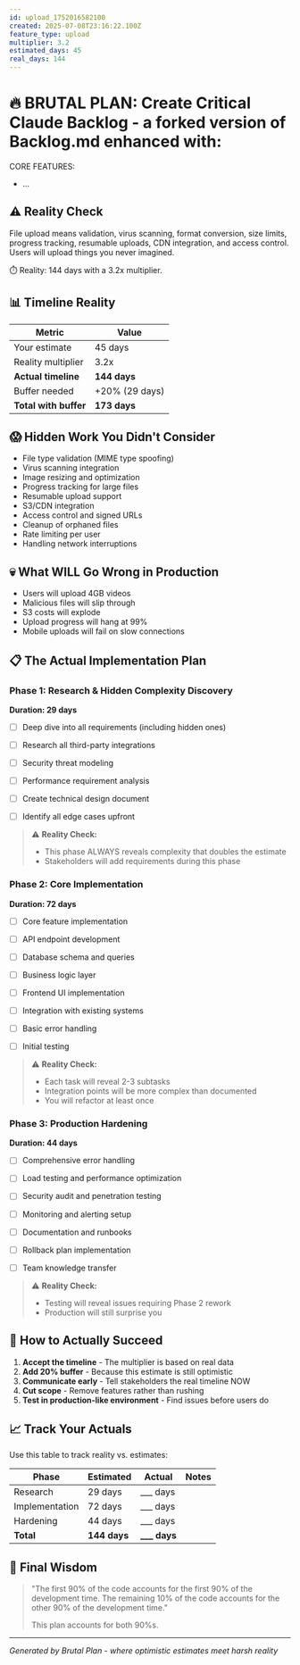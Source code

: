 ```yaml
---
id: upload_1752016582100
created: 2025-07-08T23:16:22.100Z
feature_type: upload
multiplier: 3.2
estimated_days: 45
real_days: 144
---
```


# 🔥 BRUTAL PLAN: Create Critical Claude Backlog - a forked version of Backlog.md enhanced with:

CORE FEATURES:
- ...

## ⚠️ Reality Check

File upload means validation, virus scanning, format conversion, size limits, progress tracking, resumable uploads, CDN integration, and access control. Users will upload things you never imagined.

⏱️ Reality: 144 days with a 3.2x multiplier.

## 📊 Timeline Reality

| Metric | Value |
|--------|-------|
| Your estimate | 45 days |
| Reality multiplier | 3.2x |
| **Actual timeline** | **144 days** |
| Buffer needed | +20% (29 days) |
| **Total with buffer** | **173 days** |

## 😱 Hidden Work You Didn't Consider

- File type validation (MIME type spoofing)
- Virus scanning integration
- Image resizing and optimization
- Progress tracking for large files
- Resumable upload support
- S3/CDN integration
- Access control and signed URLs
- Cleanup of orphaned files
- Rate limiting per user
- Handling network interruptions

## 💀 What WILL Go Wrong in Production

- Users will upload 4GB videos
- Malicious files will slip through
- S3 costs will explode
- Upload progress will hang at 99%
- Mobile uploads will fail on slow connections

## 📋 The Actual Implementation Plan


### Phase 1: Research & Hidden Complexity Discovery
**Duration: 29 days**

- [ ] Deep dive into all requirements (including hidden ones)
- [ ] Research all third-party integrations
- [ ] Security threat modeling
- [ ] Performance requirement analysis
- [ ] Create technical design document
- [ ] Identify all edge cases upfront


> ⚠️ **Reality Check:**
> - This phase ALWAYS reveals complexity that doubles the estimate
> - Stakeholders will add requirements during this phase



### Phase 2: Core Implementation
**Duration: 72 days**

- [ ] Core feature implementation
- [ ] API endpoint development
- [ ] Database schema and queries
- [ ] Business logic layer
- [ ] Frontend UI implementation
- [ ] Integration with existing systems
- [ ] Basic error handling
- [ ] Initial testing


> ⚠️ **Reality Check:**
> - Each task will reveal 2-3 subtasks
> - Integration points will be more complex than documented
> - You will refactor at least once



### Phase 3: Production Hardening
**Duration: 44 days**

- [ ] Comprehensive error handling
- [ ] Load testing and performance optimization
- [ ] Security audit and penetration testing
- [ ] Monitoring and alerting setup
- [ ] Documentation and runbooks
- [ ] Rollback plan implementation
- [ ] Team knowledge transfer


> ⚠️ **Reality Check:**
> - Testing will reveal issues requiring Phase 2 rework
> - Production will still surprise you



## 🎯 How to Actually Succeed

1. **Accept the timeline** - The multiplier is based on real data
2. **Add 20% buffer** - Because this estimate is still optimistic  
3. **Communicate early** - Tell stakeholders the real timeline NOW
4. **Cut scope** - Remove features rather than rushing
5. **Test in production-like environment** - Find issues before users do

## 📈 Track Your Actuals

Use this table to track reality vs. estimates:

| Phase | Estimated | Actual | Notes |
|-------|-----------|--------|-------|
| Research | 29 days | ___ days | |
| Implementation | 72 days | ___ days | |
| Hardening | 44 days | ___ days | |
| **Total** | **144 days** | **___ days** | |

## 🔮 Final Wisdom

> "The first 90% of the code accounts for the first 90% of the development time. 
> The remaining 10% of the code accounts for the other 90% of the development time."
> 
> This plan accounts for both 90%s.

---

*Generated by Brutal Plan - where optimistic estimates meet harsh reality*

